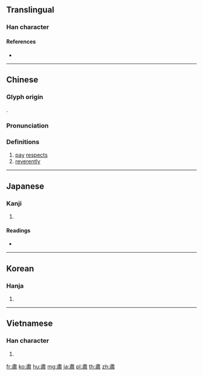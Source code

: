 {{character info/new}}
{{also|粛|肃}}
==Translingual==
{{Han simplified forms|肅|粛|肃}}

===Han character===
{{Han char|rn=129|rad=聿|as=07|sn=13|four=50227|canj=LX}}

====References====
* {{Han ref|kx=0971.110|dkj=29225|dj=1423.120|hdz=53169.040|uh=8085|ud=32901|bh=B5C2|bd=46530}}

----

==Chinese==
{{zh-forms|s=肃}}

===Glyph origin===
{{Han etym}}
{{Han compound|𦘒|𣶒|ls=ic}}.

===Pronunciation===
{{zh-pron
|m=sù
|c=suk1
|mn=qz,tw:sok/tw,xm,zz:siok
|mc=y
|oc=y
|ma=
|cat=v,adv
}}

===Definitions===
{{zh-hanzi}}

# [[pay]] [[respects]]
# [[reverently]]

----

==Japanese==

===Kanji===
{{ja-kanji|grade=|rs=聿07}}

# {{defn|lang=ja|sort=聿07}}

====Readings====
* {{ja-readings|on=[[しゅく]] (shuku)|kun=[[つつしむ]] (tsutsushimu)|nanori=}}

----

==Korean==

===Hanja===
{{ko-hanja|hangeul=숙|eumhun=|rv=suk|mr=suk|y=swuk}}

# {{defn|lang=ko|sort=聿07}}

----

==Vietnamese==

===Han character===
{{vi-hantu|[[túc]]|rs=聿07}}

# {{defn|lang=vi|sort=聿07}}

[[fr:肅]]
[[ko:肅]]
[[hu:肅]]
[[mg:肅]]
[[ja:肅]]
[[pl:肅]]
[[th:肅]]
[[zh:肅]]